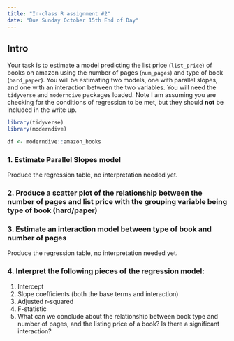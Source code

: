 ```yaml
---
title: "In-class R assignment #2"
date: "Due Sunday October 15th End of Day"
---
```


## Intro

Your task is to estimate a model predicting the list price (`list_price`) of books on amazon using the number of pages (`num_pages`) and type of book (`hard_paper`). You will be estimating two models, one with parallel slopes, and one with an interaction between the two variables. You will need the `tidyverse` and `moderndive` packages loaded. Note I am assuming you are checking for the conditions of regression to be met, but they should **not** be included in the write up. 

```r
library(tidyverse)
library(moderndive)

df <- moderndive::amazon_books
```


### 1. Estimate Parallel Slopes model
Produce the regression table, no interpretation needed yet.



### 2. Produce a scatter plot of the relationship between the number of pages and list price with the grouping variable being type of book (hard/paper)


### 3. Estimate an interaction model between type of book and number of pages
Produce the regression table, no interpretation needed yet.

### 4. Interpret the following pieces of the regression model:

1. Intercept
2. Slope coefficients (both the base terms and interaction)
3. Adjusted r-squared
4. F-statistic
5. What can we conclude about the relationship between book type and number of pages, and the listing price of a book? Is there a significant interaction? 
